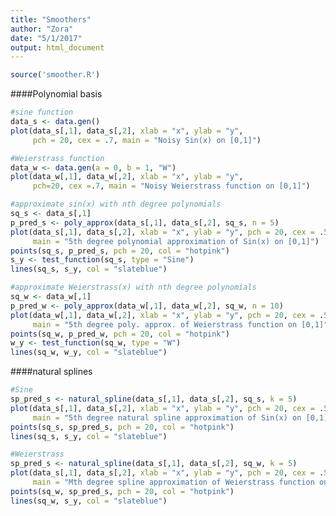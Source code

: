 ```yaml
---
title: "Smoothers"
author: "Zora"
date: "5/1/2017"
output: html_document
---
```

```r
source('smoother.R')
```

####Polynomial basis
```r
#sine function
data_s <- data.gen()
plot(data_s[,1], data_s[,2], xlab = "x", ylab = "y", 
     pch = 20, cex = .7, main = "Noisy Sin(x) on [0,1]")

#Weierstrass function
data_w <- data.gen(a = 0, b = 1, "W")
plot(data_w[,1], data_w[,2], xlab = "x", ylab = "y", 
     pch=20, cex =.7, main = "Noisy Weierstrass function on [0,1]")
```

```r
#approximate sin(x) with nth degree polynomials
sq_s <- data_s[,1]
p_pred_s <- poly_approx(data_s[,1], data_s[,2], sq_s, n = 5)
plot(data_s[,1], data_s[,2], xlab = "x", ylab = "y", pch = 20, cex = .5, 
     main = "5th degree polynomial approximation of Sin(x) on [0,1]")
points(sq_s, p_pred_s, pch = 20, col = "hotpink")
s_y <- test_function(sq_s, type = "Sine")
lines(sq_s, s_y, col = "slateblue")
```

```r
#approximate Weierstrass(x) with nth degree polynomials
sq_w <- data_w[,1]
p_pred_w <- poly_approx(data_w[,1], data_w[,2], sq_w, n = 10)
plot(data_w[,1], data_w[,2], xlab = "x", ylab = "y", pch = 20, cex = .5, 
     main = "5th degree poly. approx. of Weierstrass function on [0,1]")
points(sq_w, p_pred_w, pch = 20, col = "hotpink")
w_y <- test_function(sq_w, type = "W")
lines(sq_w, w_y, col = "slateblue")
```

####natural splines
```r
#Sine
sp_pred_s <- natural_spline(data_s[,1], data_s[,2], sq_s, k = 5)
plot(data_s[,1], data_s[,2], xlab = "x", ylab = "y", pch = 20, cex = .5, 
     main = "5th degree natural spline approximation of Sin(x) on [0,1]")
points(sq_s, sp_pred_s, pch = 20, col = "hotpink")
lines(sq_s, s_y, col = "slateblue")
```

```r
#Weierstrass
sp_pred_s <- natural_spline(data_s[,1], data_s[,2], sq_w, k = 5)
plot(data_s[,1], data_s[,2], xlab = "x", ylab = "y", pch = 20, cex = .5, 
     main = "Mth degree spline approximation of Weierstrass function on [0,1]")
points(sq_w, sp_pred_s, pch = 20, col = "hotpink")
lines(sq_w, s_y, col = "slateblue")
```